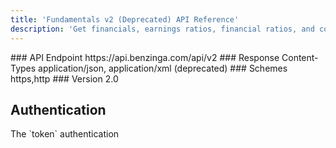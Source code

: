 ```yaml
---
title: 'Fundamentals v2 (Deprecated) API Reference'
description: 'Get financials, earnings ratios, financial ratios, and company data.'
---
```


<Info>
  ### API Endpoint https://api.benzinga.com/api/v2 ### Response Content-Types
  application/json, application/xml (deprecated) ### Schemes https,http ###
  Version 2.0
</Info>

## Authentication

<ParamField query="token" type="apiKey">
  The `token` authentication
</ParamField>
